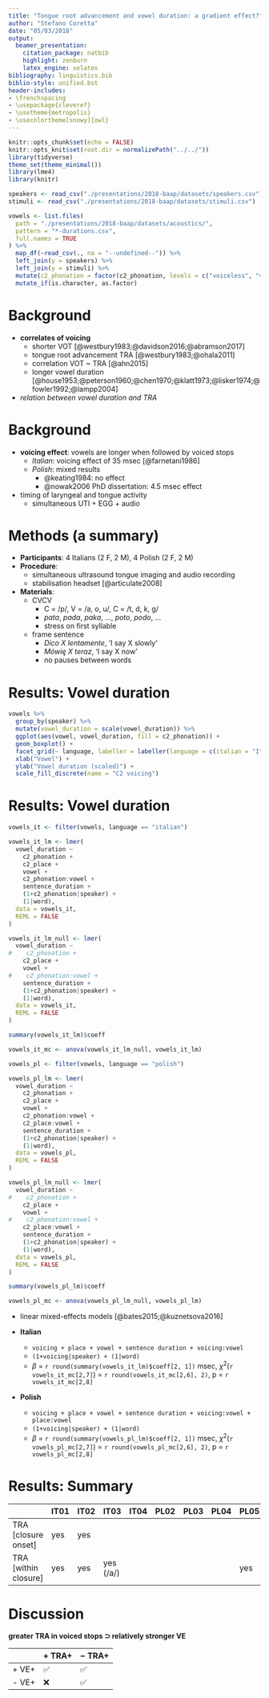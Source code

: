 ```yaml
---
title: "Tongue root advancement and vowel duration: a gradient effect?"
author: "Stefano Coretta"
date: "05/03/2018"
output:
  beamer_presentation:
    citation_package: natbib
    highlight: zenburn
    latex_engine: xelatex
bibliography: linguistics.bib
biblio-style: unified.bst
header-includes:
- \frenchspacing
- \usepackage{cleveref}
- \usetheme{metropolis}
- \usecolortheme[snowy]{owl}
---
```


```r
knitr::opts_chunk$set(echo = FALSE)
knitr::opts_knit$set(root.dir = normalizePath("../../"))
library(tidyverse)
theme_set(theme_minimal())
library(lme4)
library(knitr)
```

```r
speakers <- read_csv("./presentations/2018-baap/datasets/speakers.csv")
stimuli <- read_csv("./presentations/2018-baap/datasets/stimuli.csv")

vowels <- list.files(
  path = "./presentations/2018-baap/datasets/acoustics/",
  pattern = "*-durations.csv",
  full.names = TRUE
) %>%
  map_df(~read_csv(., na = "--undefined--")) %>%
  left_join(y = speakers) %>%
  left_join(y = stimuli) %>%
  mutate(c2_phonation = factor(c2_phonation, levels = c("voiceless", "voiced"))) %>%
  mutate_if(is.character, as.factor)
```

# Background

* **correlates of voicing**
    * shorter VOT [@westbury1983;@davidson2016;@abramson2017]
    * tongue root advancement TRA [@westbury1983;@ohala2011]
    * correlation VOT ~ TRA [@ahn2015]
    * longer vowel duration [@house1953;@peterson1960;@chen1970;@klatt1973;@lisker1974;@fowler1992;@lampp2004]

* *relation between vowel duration and TRA*

# Background

* **voicing effect**: vowels are longer when followed by voiced stops
    * *Italian*: voicing effect of 35 msec [@farnetani1986]
    * *Polish*: mixed results
        * @keating1984: no effect
        * @nowak2006 PhD dissertation: 4.5 msec effect
* timing of laryngeal and tongue activity
    * simultaneous UTI + EGG + audio

# Methods (a summary)

* **Participants**: 4 Italians (2 F, 2 M), 4 Polish (2 F, 2 M)
* **Procedure**:
    * simultaneous ultrasound tongue imaging and audio recording
    * stabilisation headset [@articulate2008]
* **Materials**:
    * C\textsubscript{1}V\textsubscript{1}C\textsubscript{2}V\textsubscript{1}
        * C\textsubscript{1} = /p/, V\textsubscript{1} = /a, o, u/, C\textsubscript{2} = /t, d, k, g/
        * *pata*, *pada*, *paka*, ..., *poto*, *podo*, ...
        * stress on first syllable
    * frame sentence
        - *Dico X lentamente*, 'I say X slowly'
        - *Mówię X teraz*, 'I say X now'
        - no pauses between words

# Results: Vowel duration

```r
vowels %>%
  group_by(speaker) %>%
  mutate(vowel_duration = scale(vowel_duration)) %>%
  ggplot(aes(vowel, vowel_duration, fill = c2_phonation)) +
  geom_boxplot() +
  facet_grid(~ language, labeller = labeller(language = c(italian = "Italian", polish = "Polish"))) +
  xlab("Vowel") +
  ylab("Vowel duration (scaled)") +
  scale_fill_discrete(name = "C2 voicing")
```

# Results: Vowel duration

```r
vowels_it <- filter(vowels, language == "italian")

vowels_it_lm <- lmer(
  vowel_duration ~
    c2_phonation +
    c2_place +
    vowel +
    c2_phonation:vowel +
    sentence_duration +
    (1+c2_phonation|speaker) +
    (1|word),
  data = vowels_it,
  REML = FALSE
)

vowels_it_lm_null <- lmer(
  vowel_duration ~
#    c2_phonation +
    c2_place +
    vowel +
#    c2_phonation:vowel +
    sentence_duration +
    (1+c2_phonation|speaker) +
    (1|word),
  data = vowels_it,
  REML = FALSE
)

summary(vowels_it_lm)$coeff

vowels_it_mc <- anova(vowels_it_lm_null, vowels_it_lm)
```

```r
vowels_pl <- filter(vowels, language == "polish")

vowels_pl_lm <- lmer(
  vowel_duration ~
    c2_phonation +
    c2_place +
    vowel +
    c2_phonation:vowel +
    c2_place:vowel +
    sentence_duration +
    (1+c2_phonation|speaker) +
    (1|word),
  data = vowels_pl,
  REML = FALSE
)

vowels_pl_lm_null <- lmer(
  vowel_duration ~
#    c2_phonation +
    c2_place +
    vowel +
#    c2_phonation:vowel +
    c2_place:vowel +
    sentence_duration +
    (1+c2_phonation|speaker) +
    (1|word),
  data = vowels_pl,
  REML = FALSE
)

summary(vowels_pl_lm)$coeff

vowels_pl_mc <- anova(vowels_pl_lm_null, vowels_pl_lm)
```

* linear mixed-effects models [@bates2015;@kuznetsova2016]

* **Italian**
    - `voicing + place + vowel + sentence duration + voicing:vowel`
    - `(1+voicing|speaker) + (1|word)`
    - $\beta$ = `r round(summary(vowels_it_lm)$coeff[2, 1])` msec, $\chi^2$(`r vowels_it_mc[2,7]`) = `r round(vowels_it_mc[2,6], 2)`, p = `r vowels_it_mc[2,8]`

* **Polish**
    - `voicing + place + vowel + sentence duration + voicing:vowel + place:vowel`
    - `(1+voicing|speaker) + (1|word)`
    - $\beta$ = `r round(summary(vowels_pl_lm)$coeff[2, 1])` msec, $\chi^2$(`r vowels_pl_mc[2,7]`) = `r round(vowels_pl_mc[2,6], 2)`, p = `r vowels_pl_mc[2,8]`

# Results: Summary

|                      | IT01 | IT02 | IT03 | IT04 | PL02 | PL03 | PL04 | PL05 |
|----------------------|------|------|------|------|------|------|------|------|
| TRA [closure onset]  | yes  | yes  |      |      |      |      |      |      |
| TRA [within closure] | yes  | yes  |yes (/a/)|      |      |      |      | yes  |

# Discussion

**greater TRA in voiced stops ⊃ relatively stronger VE**

|       | + TRA+ | − TRA+ |
|-------|-------|-------|
| + VE+ | ✅     | ✅     |
| - VE+ | ❌     | ✅     |
